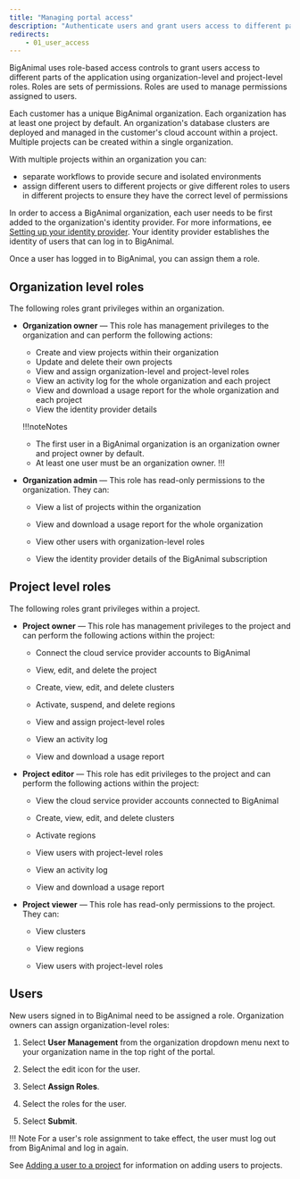 ```yaml
---
title: "Managing portal access"
description: "Authenticate users and grant users access to different parts of the application"
redirects:
    - 01_user_access
---
```


BigAnimal uses role-based access controls to grant users access to different parts of the application using organization-level and project-level roles. Roles are sets of permissions. Roles are used to manage permissions assigned to users.

Each customer has a unique BigAnimal organization. Each organization has at least one project by default. An organization's database clusters are deployed and managed in the customer's cloud account within a project. Multiple projects can be created within a single organization.

With multiple projects within an organization you can: 
- separate workflows to provide secure and isolated environments 
- assign different users to different projects or give different roles to users in different projects to ensure they have the correct level of permissions

In order to access a BigAnimal organization, each user needs to be first added to the organization's identity provider. For more informations, ee [Setting up your identity provider](/biganimal/latest/getting_started/identity_provider/). Your identity provider establishes the identity of users that can log in to BigAnimal. 

Once a user has logged in to BigAnimal, you can assign them a role. 

## Organization level roles
The following roles grant privileges within an organization.

- **Organization owner** &mdash; This role has management privileges to the organization and can perform the following actions:
  - Create and view projects within their organization
  - Update and delete their own projects
  - View and assign organization-level and project-level roles 
  - View an activity log for the whole organization and each project
  - View and download a usage report for the whole organization and each project
  - View the identity provider details

  !!!noteNotes
     - The first user in a BigAnimal organization is an organization owner and project owner by default. 
     - At least one user must be an organization owner. 
  !!!

- **Organization admin** &mdash; This role has read-only permissions to the organization.  They can:
  - View a list of projects within the organization

  - View and download a usage report for the whole organization 
  - View other users with organization-level roles
  - View the identity provider details of the BigAnimal subscription


## Project level roles

The following roles grant privileges within a project.

- **Project owner** &mdash; This role has management privileges to the project and can perform the following actions within the project:

  - Connect the cloud service provider accounts to BigAnimal 

  - View, edit, and delete the project
  - Create, view, edit, and delete clusters 
  - Activate, suspend, and delete regions 
  - View and assign project-level roles 
  - View an activity log
  - View and download a usage report

- **Project editor**  &mdash; This role has edit privileges to the project and can perform the following actions within the project:

  - View the cloud service provider accounts connected to BigAnimal 

  - Create, view, edit, and delete clusters 
  - Activate regions 
  - View users with project-level roles
  - View an activity log 
  - View and download a usage report 

- **Project viewer**  &mdash; This role has read-only permissions to the project.  They can:

  - View clusters
  
  - View regions
  - View users with project-level roles


## Users

New users signed in to BigAnimal need to be assigned a role. Organization owners can assign organization-level roles:


1.  Select **User Management** from the organization dropdown menu next to your organization name in the top right of the portal.

2.  Select the edit icon for the user.

3.  Select **Assign Roles**.

4.  Select the roles for the user.

5.  Select **Submit**.

!!! Note
    For a user's role assignment to take effect, the user must log out from BigAnimal and log in again.

See [Adding a user to a project](/biganimal/release/administering_cluster/projects.mdx) for information on adding users to projects.
